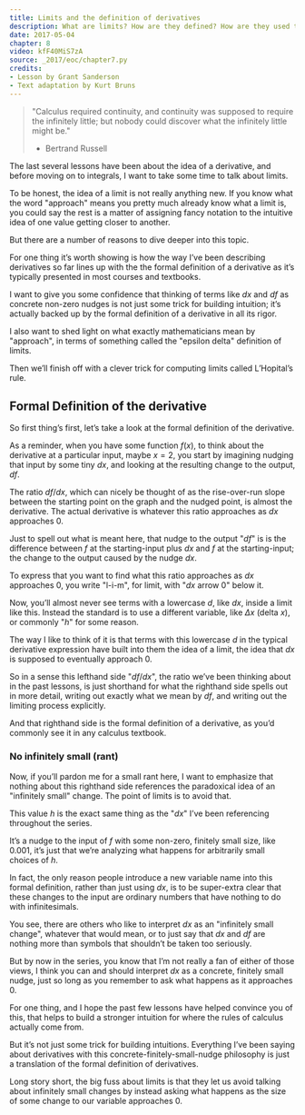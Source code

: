 ```yaml
---
title: Limits and the definition of derivatives
description: What are limits? How are they defined? How are they used to define the derivative? What is L'Hospital's rule?
date: 2017-05-04
chapter: 8
video: kfF40MiS7zA
source: _2017/eoc/chapter7.py
credits:
- Lesson by Grant Sanderson
- Text adaptation by Kurt Bruns
---
```


> "Calculus required continuity, and continuity was supposed to require the infinitely little; but nobody could discover what the infinitely little might be."
> - Bertrand Russell

The last several lessons have been about the idea of a derivative, and before moving on to integrals, I want to take some time to talk about limits.

To be honest, the idea of a limit is not really anything new. If you know what the word "approach" means you pretty much already know what a limit is, you could say the rest is a matter of assigning fancy notation to the intuitive idea of one value getting closer to another.

But there are a number of reasons to dive deeper into this topic.

For one thing it’s worth showing is how the way I’ve been describing derivatives so far lines up with the the formal definition of a derivative as it’s typically presented in most courses and textbooks.

I want to give you some confidence that thinking of terms like $dx$ and $df$ as concrete non-zero nudges is not just some trick for building intuition; it’s actually backed up by the formal definition of a derivative in all its rigor.

I also want to shed light on what exactly mathematicians mean by "approach", in terms of something called the "epsilon delta" definition of limits.

Then we’ll finish off with a clever trick for computing limits called L’Hopital’s rule.

## Formal Definition of the derivative

So first thing’s first, let’s take a look at the formal definition of the derivative.

As a reminder, when you have some function $f(x)$, to think about the derivative at a particular input, maybe $x=2$, you start by imagining nudging that input by some tiny $dx$, and looking at the resulting change to the output, $df$.

The ratio $df/dx$, which can nicely be thought of as the rise-over-run slope between the starting point on the graph and the nudged point, is almost the derivative. The actual derivative is whatever this ratio approaches as $dx$ approaches $0$.

Just to spell out what is meant here, that nudge to the output "$df$" is is the difference between $f$ at the starting-input plus $dx$ and $f$ at the starting-input; the change to the output caused by the nudge $dx$.

To express that you want to find what this ratio approaches as $dx$ approaches $0$, you write "l-i-m", for limit, with "$dx$ arrow $0$" below it.

Now, you’ll almost never see terms with a lowercase $d$, like $dx$, inside a limit like this. Instead the standard is to use a different variable, like $\Delta x$ (delta $x$), or commonly "$h$" for some reason.

The way I like to think of it is that terms with this lowercase $d$ in the typical derivative expression have built into them the idea of a limit, the idea that $dx$ is supposed to eventually approach $0$.

So in a sense this lefthand side "$df/dx$", the ratio we’ve been thinking about in the past lessons, is just shorthand for what the righthand side spells out in more detail, writing out exactly what we mean by $df$, and writing out the limiting process explicitly.

And that righthand side is the formal definition of a derivative, as you’d commonly see it in any calculus textbook.

### No infinitely small (rant)

Now, if you’ll pardon me for a small rant here, I want to emphasize that nothing about this righthand side references the paradoxical idea of an "infinitely small" change. The point of limits is to avoid that.

This value $h$ is the exact same thing as the "$dx$" I’ve been referencing throughout the series.

It’s a nudge to the input of $f$ with some non-zero, finitely small size, like $0.001$, it’s just that we’re analyzing what happens for arbitrarily small choices of $h$.

In fact, the only reason people introduce a new variable name into this formal definition, rather than just using $dx$, is to be super-extra clear that these changes to the input are ordinary numbers that have nothing to do with infinitesimals.

You see, there are others who like to interpret $dx$ as an "infinitely small change", whatever that would mean, or to just say that $dx$ and $df$ are nothing more than symbols that shouldn’t be taken too seriously.

But by now in the series, you know that I’m not really a fan of either of those views, I think you can and should interpret $dx$ as a concrete, finitely small nudge, just so long as you remember to ask what happens as it approaches $0$.

For one thing, and I hope the past few lessons have helped convince you of this, that helps to build a stronger intuition for where the rules of calculus actually come from.

But it’s not just some trick for building intuitions. Everything I’ve been saying about derivatives with this concrete-finitely-small-nudge philosophy is just a translation of the formal definition of derivatives.

Long story short, the big fuss about limits is that they let us avoid talking about infinitely small changes by instead asking what happens as the size of some change to our variable approaches $0$.

<!-- algebraic guts of d(x^3) -->

<!-- 

In multiple examples we have passed in small nudges to the input and expanded out the math to see how a function behaves. Remember when we dove into the algebraic guts of d(x^3)? At the time we considered what this ratio approaches as $dt$ approaches $0$. 

Example: setup derivative of $x^3$ using limit definition of derivative and exapand + evaluate.

 -->

<!-- why have we been able to ignore the $dx^2$ terms? -->

<!-- used limits for the derivative of exponentials -->

<!-- compound interest example -->
